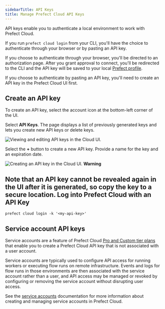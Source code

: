 ```yaml
---
sidebarTitle: API Keys
title: Manage Prefect Cloud API Keys 
---
```



API keys enable you to authenticate a local environment to work with Prefect Cloud.

If you run `prefect cloud login` from your CLI, you'll have the choice to authenticate through your browser or by pasting an API key.

If you choose to authenticate through your browser, you'll be directed to an authorization page. After you grant approval to connect, you'll be redirected to the CLI and the API key will be saved to your local [Prefect profile](https://docs.prefect.io/guides/settings/).

If you choose to authenticate by pasting an API key, you'll need to create an API key in the Prefect Cloud UI first.

Create an API key
---------------------------------------------------------

To create an API key, select the account icon at the bottom-left corner of the UI.

Select **API Keys**. The page displays a list of previously generated keys and lets you create new API keys or delete keys.

![Viewing and editing API keys in the Cloud UI.](/images/api-keys1.png)

Select the **+** button to create a new API key. Provide a name for the key and an expiration date.

![Creating an API key in the Cloud UI.](/images/api-keys2.png)
<Warning>
**Warning**

Note that an API key cannot be revealed again in the UI after it is generated, so copy the key to a secure location.
</Warning>
Log into Prefect Cloud with an API Key
---------------------------------------------------------------------------------------------------

```
prefect cloud login -k '<my-api-key>'

```


Service account API keys 
------------------------------------------------------------------------

Service accounts are a feature of Prefect Cloud [Pro and Custom tier plans](https://www.prefect.io/pricing) that enable you to create a Prefect Cloud API key that is not associated with a user account.

Service accounts are typically used to configure API access for running workers or executing flow runs on remote infrastructure. Events and logs for flow runs in those environments are then associated with the service account rather than a user, and API access may be managed or revoked by configuring or removing the service account without disrupting user access.

See the [service accounts](https://docs.prefect.io/cloud/users/service-accounts/) documentation for more information about creating and managing service accounts in Prefect Cloud.